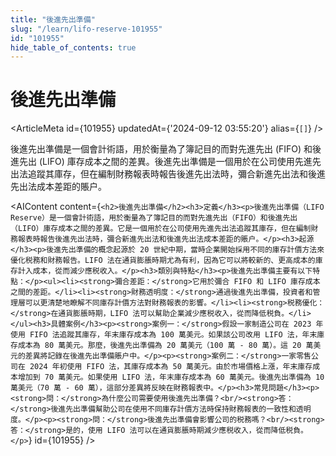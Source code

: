```yaml
---
title: "後進先出準備"
slug: "/learn/lifo-reserve-101955"
id: "101955"
hide_table_of_contents: true
---
```



# 後進先出準備

<ArticleMeta id={101955} updatedAt={'2024-09-12 03:55:20'} alias={`[]`} />
<div className='border-solid border-b border-t-0 my-4 border-[var(--ifm-color-gray-300)]' />

後進先出準備是一個會計術語，用於衡量為了簿記目的而對先進先出 (FIFO) 和後進先出 (LIFO) 庫存成本之間的差異。後進先出準備是一個用於在公司使用先進先出法追蹤其庫存，但在編制財務報表時報告後進先出法時，彌合新進先出法和後進先出法成本差距的賬户。

<AIContent content={`<h2>後進先出準備</h2><h3>定義</h3><p>後進先出準備（LIFO Reserve）是一個會計術語，用於衡量為了簿記目的而對先進先出（FIFO）和後進先出（LIFO）庫存成本之間的差異。它是一個用於在公司使用先進先出法追蹤其庫存，但在編制財務報表時報告後進先出法時，彌合新進先出法和後進先出法成本差距的賬户。</p><h3>起源</h3><p>後進先出準備的概念起源於 20 世紀中期，當時企業開始採用不同的庫存計價方法來優化税務和財務報告。LIFO 法在通貨膨脹時期尤為有利，因為它可以將較新的、更高成本的庫存計入成本，從而減少應税收入。</p><h3>類別與特點</h3><p>後進先出準備主要有以下特點：</p><ul><li><strong>彌合差距：</strong>它用於彌合 FIFO 和 LIFO 庫存成本之間的差距。</li><li><strong>財務透明度：</strong>通過後進先出準備，投資者和管理層可以更清楚地瞭解不同庫存計價方法對財務報表的影響。</li><li><strong>税務優化：</strong>在通貨膨脹時期，LIFO 法可以幫助企業減少應税收入，從而降低税負。</li></ul><h3>具體案例</h3><p><strong>案例一：</strong>假設一家制造公司在 2023 年使用 FIFO 法追蹤其庫存，年末庫存成本為 100 萬美元。如果該公司改用 LIFO 法，年末庫存成本為 80 萬美元。那麼，後進先出準備為 20 萬美元（100 萬 - 80 萬）。這 20 萬美元的差異將記錄在後進先出準備賬户中。</p><p><strong>案例二：</strong>一家零售公司在 2024 年初使用 FIFO 法，其庫存成本為 50 萬美元。由於市場價格上漲，年末庫存成本增加到 70 萬美元。如果使用 LIFO 法，年末庫存成本為 60 萬美元。後進先出準備為 10 萬美元（70 萬 - 60 萬），這部分差異將反映在財務報表中。</p><h3>常見問題</h3><p><strong>問：</strong>為什麼公司需要使用後進先出準備？<br/><strong>答：</strong>後進先出準備幫助公司在使用不同庫存計價方法時保持財務報表的一致性和透明度。</p><p><strong>問：</strong>後進先出準備會影響公司的税務嗎？<br/><strong>答：</strong>是的，使用 LIFO 法可以在通貨膨脹時期減少應税收入，從而降低税負。</p>`} id={101955} />
